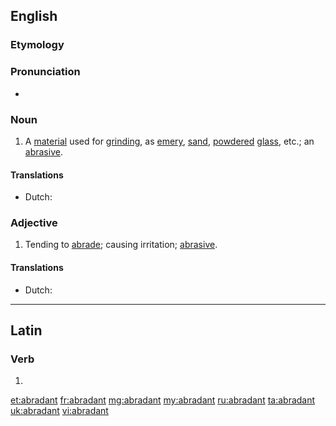 ==English==

===Etymology===
{{suffix|abrade|ant|lang=en}}

===Pronunciation===
* {{a|US}} {{IPA|/əˈbɹeɪd.n̩t/|lang=en}}

===Noun===
{{en-noun}}

# A [[material]] used for [[grind]]ing, as [[emery]], [[sand]], [[powdered]] [[glass]], etc.; an [[abrasive]].

====Translations====
{{trans-top|material for grinding}}
* Dutch: {{t|nl|schuurmiddel|n}}
{{trans-bottom}}

===Adjective===
{{en-adj}}

# Tending to [[abrade]]; causing irritation; [[abrasive]].

====Translations====
{{trans-top|abrasive}}
* Dutch: {{t|nl|wegschurend}}
{{trans-bottom}}

----

==Latin==

===Verb===
{{la-verb-form|abrādant}}

# {{inflection of|abrādō||3|p|pres|actv|subj|lang=la}}

[[et:abradant]]
[[fr:abradant]]
[[mg:abradant]]
[[my:abradant]]
[[ru:abradant]]
[[ta:abradant]]
[[uk:abradant]]
[[vi:abradant]]